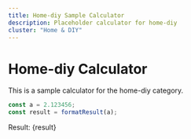 ```yaml
---
title: Home-diy Sample Calculator
description: Placeholder calculator for home-diy
cluster: "Home & DIY"
---
```



# Home-diy Calculator

This is a sample calculator for the home-diy category.

```js
const a = 2.123456;
const result = formatResult(a);
```

Result: {result}
